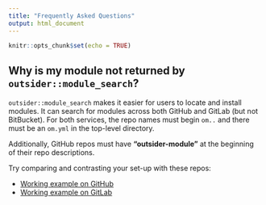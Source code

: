 ```yaml
---
title: "Frequently Asked Questions"
output: html_document
---
```


```r
knitr::opts_chunk$set(echo = TRUE)
```


## Why is my module not returned by `outsider::module_search`?

`outsider::module_search` makes it easier for users to locate and install
modules. It can search for modules across both GitHub and GitLab (but not
BitBucket). For both services, the repo names must begin `om..` and there must
be an `om.yml` in the top-level directory.


Additionally, GitHub repos must have **"outsider-module"** at the beginning of
their repo descriptions.


Try comparing and contrasting your set-up with these repos:

* [Working example on GitHub](https://github.com/DomBennett/om..hello.world)
* [Working example on GitLab](https://gitlab.com/DomBennett/om..hello.world)


